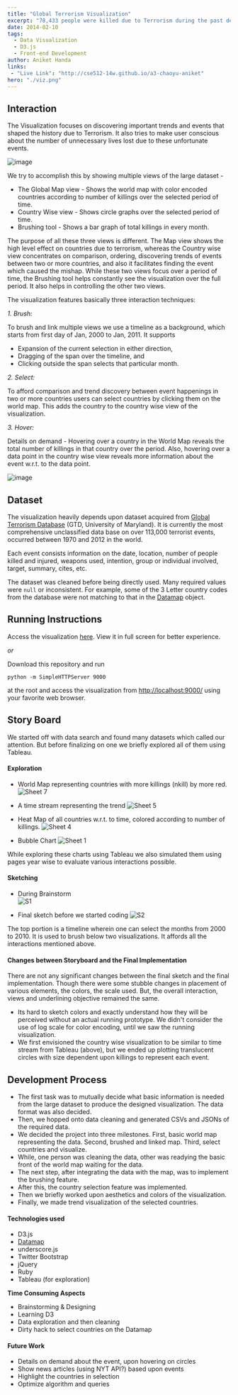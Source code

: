 ```yaml
---
title: "Global Terrorism Visualization"
excerpt: "78,433 people were killed due to Terrorism during the past decade. 24,144 in Iraq alone!"
date: 2014-02-10
tags:
  - Data Visualization
  - D3.js
  - Front-end Development
author: Aniket Handa
links: 
 - "Live Link": "http://cse512-14w.github.io/a3-chaoyu-aniket"
hero: "./viz.png"
---
```

## Interaction

The Visualization focuses on discovering important trends and events that shaped the history due to Terrorism. It also tries to make user conscious about the number of unnecessary lives lost due to these unfortunate events. 

![image](./terror1.png)

We try to accomplish this by showing multiple views of the large dataset - 

* The Global Map view - Shows the world map with color encoded countries according to number of killings over the selected period of time. 
* Country Wise view - Shows circle graphs over the selected period of time. 
* Brushing tool - Shows a bar graph of total killings in every month.

The purpose of all these three views is different. The Map view shows the high level effect on countries due to terrorism, whereas the Country wise view concentrates on comparison, ordering, discovering trends of events between two or more countries, and also it facilitates finding the event which caused the mishap. While these two views focus over a period of time, the Brushing tool helps constantly see the visualization over the full period. It also helps in controlling the other two views.

The visualization features basically three interaction techniques:

_1. Brush:_ 

To brush and link multiple views we use a timeline as a background, which starts from first day of Jan, 2000 to Jan, 2011. It supports 

* Expansion of the current selection in either direction, 
* Dragging of the span over the timeline, and 
* Clicking outside the span selects that particular month.  

_2. Select:_

To afford comparison and trend discovery between event happenings in two or more countries users can select countries by clicking them on the world map. This adds the country to the country wise view of the visualization.


_3. Hover:_

Details on demand - Hovering over a country in the World Map reveals the total number of killings in that country over the period. Also, hovering over a data point in  the country wise view reveals more information about the event w.r.t. to the data point. 

![image](./terror2.png)

## Dataset
The visualization heavily depends upon dataset acquired from [Global Terrorism Database](http://www.start.umd.edu/gtd) (GTD, University of Maryland). It is currently the most comprehensive unclassified data base on over 113,000 terrorist events, occurred between 1970 and 2012 in the world.

Each event consists information on the date, location, number of people killed and injured, weapons used, intention, group or individual involved, target, summary, cites, etc.

The dataset was cleaned before being directly used. Many required values were `null` or inconsistent. For example, some of the 3 Letter country codes from the database were not matching to that in the [Datamap](http://datamaps.github.io/) object.


## Running Instructions

Access the visualization [here](http://cse512-14w.github.io/a3-chaoyu-aniket/). View it in full screen for better experience.

_or_ 

Download this repository and run 

`python -m SimpleHTTPServer 9000` 

at the root and access the visualization from <http://localhost:9000/> using your favorite web browser. 


## Story Board

We started off with data search and found many datasets which called our attention. But before finalizing on one we briefly explored all of them using Tableau.
#### Exploration 

* World Map representing countries with more killings (nkill) by more red.
![Sheet 7](https://raw.github.com/CSE512-14W/a3-chaoyu-aniket/master/images/tableau/Sheet%207.png)

* A time stream representing the trend
![Sheet 5](https://raw.github.com/CSE512-14W/a3-chaoyu-aniket/master/images/tableau/Sheet%205.png)

* Heat Map of all countries w.r.t. to time, colored according to number of killings.
![Sheet 4](https://raw.github.com/CSE512-14W/a3-chaoyu-aniket/master/images/tableau/Sheet%204.png)

* Bubble Chart
![Sheet 1](https://raw.github.com/CSE512-14W/a3-chaoyu-aniket/master/images/tableau/Sheet%201.png)

While exploring these charts using Tableau we also simulated them using pages year wise to evaluate various interactions possible.

#### Sketching

* During Brainstorm  
![S1](https://raw.github.com/CSE512-14W/a3-chaoyu-aniket/master/images/sketch/s1.jpg)

* Final sketch before we started coding
![S2](https://raw.github.com/CSE512-14W/a3-chaoyu-aniket/master/images/sketch/s2.jpg)

The top portion is a timeline wherein one can select the months from 2000 to 2010. It is used to brush below two visualizations. It affords all the interactions mentioned above.   

#### Changes between Storyboard and the Final Implementation

There are not any significant changes between the final sketch and the final implementation. Though there were some stubble changes in placement of various elements, the colors, the scale used. But, the overall interaction, views and underlining objective remained the same.

* Its hard to sketch colors and exactly understand how they will be perceived without an actual running prototype. We didn't consider the use of log scale for color encoding, until we saw the running visualization.
* We first envisioned the country wise visualization to be similar to time stream from Tableau (above), but we ended up plotting translucent circles with size dependent upon killings to represent each event.

## Development Process

* The first task was to mutually decide what basic information is needed from the large dataset to produce the designed visualization. The data format was also decided.
* Then, we hopped onto data cleaning and generated CSVs and JSONs of the required data.
* We decided the project into three milestones. First, basic world map representing the data. Second, brushed and linked map. Third, select countries and visualize.
* While, one person was cleaning the data, other was readying the basic front of the world map waiting for the data.
* The next step, after integrating the data with the map, was to implement the brushing feature.
* After this, the country selection feature was implemented.
* Then we briefly worked upon aesthetics and colors of the visualization.
* Finally, we made trend visualization of the selected countries. 

#### Technologies used
* D3.js
* [Datamap](http://datamaps.github.io/)
* underscore.js
* Twitter Bootstrap
* jQuery
* Ruby
* Tableau (for exploration)

**Time Consuming Aspects**

- Brainstorming & Designing
- Learning D3
- Data exploration and then cleaning
- Dirty hack to select countries on the Datamap

#### Future Work
- Details on demand about the event, upon hovering on circles
- Show news articles (using NYT API?) based upon events
- Highlight the countries in selection
- Optimize algorithm and queries